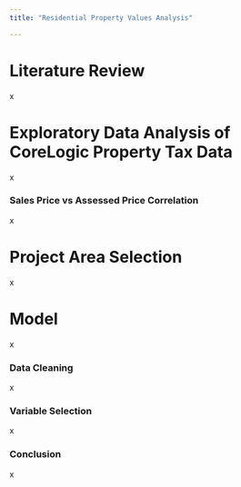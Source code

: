 ```yaml
---
title: "Residential Property Values Analysis"

---
```


# Literature Review
x

# Exploratory Data Analysis of CoreLogic Property Tax Data
x

### Sales Price vs Assessed Price Correlation
x

# Project Area Selection
x

# Model
x

### Data Cleaning
x

### Variable Selection
x

### Conclusion
x
